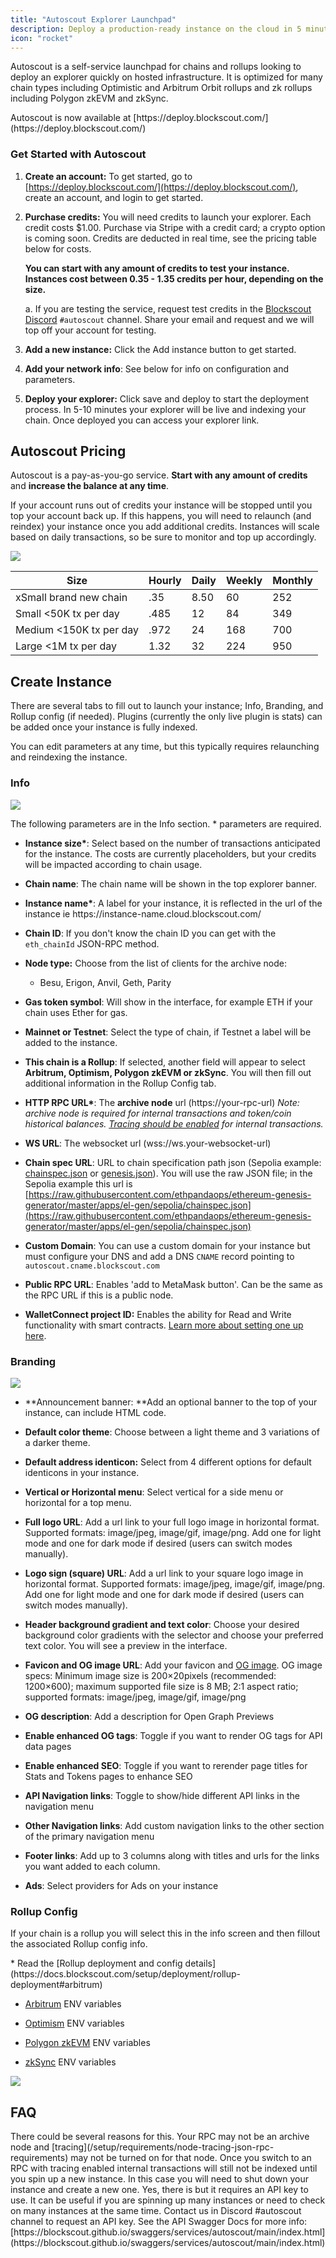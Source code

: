 ```yaml
---
title: "Autoscout Explorer Launchpad"
description: Deploy a production-ready instance on the cloud in 5 minutes
icon: "rocket"
---
```


Autoscout is a self-service launchpad for chains and rollups looking to deploy an explorer quickly on hosted infrastructure. It is optimized for many chain types including Optimistic and Arbitrum Orbit rollups and zk rollups including Polygon zkEVM and zkSync.

<Check>
Autoscout is now available at [https://deploy.blockscout.com/](https://deploy.blockscout.com/)

</Check>

### Get Started with Autoscout

1. **Create an account:** To get started, go to [https://deploy.blockscout.com/](https://deploy.blockscout.com/), create an account, and login to get started.

2. **Purchase credits:** You will need credits to launch your explorer. Each credit costs \$1.00. Purchase via Stripe with a credit card; a crypto option is coming soon. Credits are deducted in real time, see the pricing table below for costs.

      **You can start with any amount of credits to test your instance. Instances cost between 0.35 - 1.35 credits per hour, depending on the size.**

      a. If you are testing the service, request test credits in the [Blockscout Discord](https://discord.gg/blockscout) `#autoscout` channel. Share your email and request and we will top off your account for testing.

3. **Add a new instance:** Click the Add instance button to get started.

4. **Add your network info**: See below for info on configuration and parameters.

5. **Deploy your explorer:** Click save and deploy to start the deployment process. In 5-10 minutes your explorer will be live and indexing your chain. Once deployed you can access your explorer link.

## Autoscout Pricing

Autoscout is a pay-as-you-go service. **Start with any amount of credits** and **increase the balance at any time**.

If your account runs out of credits your instance will be stopped until you top your account back up. If this happens, you will need to relaunch (and reindex) your instance once you add additional credits. Instances will scale based on daily transactions, so be sure to monitor and top up accordingly.

<Frame caption="">
  <img src="/images/1b4c40d1-image.jpeg" />
</Frame>

| Size                     | Hourly | Daily | Weekly | Monthly |
| ------------------------ | ------ | ----- | ------ | ------- |
| xSmall brand new chain   | .35    | 8.50  | 60     | 252     |
| Small \<50K tx per day   | .485   | 12    | 84     | 349     |
| Medium \<150K tx per day | .972   | 24    | 168    | 700     |
| Large \<1M tx per day    | 1.32   | 32    | 224    | 950     |

## Create Instance

There are several tabs to fill out to launch your instance; Info, Branding, and Rollup config (if needed). Plugins (currently the only live plugin is stats) can be added once your instance is fully indexed.

You can edit parameters at any time, but this typically requires relaunching and reindexing the instance.

### Info

<Frame caption="">
  <img src="/images/21c50404-image.jpeg" />
</Frame>

The following parameters are in the Info section. \* parameters are required.

* **Instance size\***: Select based on the number of transactions anticipated for the instance. The costs are currently placeholders, but your credits will be impacted according to chain usage.

* **Chain name**: The chain name will be shown in the top explorer banner.

* **Instance name\***: A label for your instance, it is reflected in the url of the instance ie https\://instance-name.cloud.blockscout.com/

* **Chain ID**: If you don't know the chain ID you can get with the `eth_chainId` JSON-RPC method.

* **Node type:** Choose from the list of clients for the archive node:

  * Besu, Erigon, Anvil, Geth, Parity

* **Gas token symbol**: Will show in the interface, for example ETH if your chain uses Ether for gas.

* **Mainnet or Testnet**: Select the type of chain, if Testnet a label will be added to the instance.

* **This chain is a Rollup**: If selected, another field will appear to select **Arbitrum, Optimism, Polygon zkEVM or zkSync**. You will then fill out additional information in the Rollup Config tab.

* **HTTP RPC URL\***: The **archive node** url (https\://your-rpc-url) *Note: archive node is required for internal transactions and token/coin historical balances. *[*Tracing should be enabled*](/setup/requirements/node-tracing-json-rpc-requirements)* for internal transactions.*

* **WS URL**: The websocket url (wss\://ws.your-websocket-url)

* **Chain spec URL**: URL to chain specification path json (Sepolia example: [chainspec.json](https://github.com/ethpandaops/ethereum-genesis-generator/blob/master/apps/el-gen/sepolia/chainspec.json) or [genesis.json](https://github.com/ethpandaops/ethereum-genesis-generator/blob/master/apps/el-gen/sepolia/genesis.json)). You will use the raw JSON file; in the Sepolia example this url is [https://raw.githubusercontent.com/ethpandaops/ethereum-genesis-generator/master/apps/el-gen/sepolia/chainspec.json](https://raw.githubusercontent.com/ethpandaops/ethereum-genesis-generator/master/apps/el-gen/sepolia/chainspec.json)

* **Custom Domain**: You can use a custom domain for your instance but must configure your DNS and add a DNS `CNAME` record pointing to `autoscout.cname.blockscout.com`

* **Public RPC URL**: Enables 'add to MetaMask button'. Can be the same as the RPC URL if this is a public node.

* **WalletConnect project ID:** Enables the ability for Read and Write functionality with smart contracts. [Learn more about setting one up here](/setup/configuration-options/walletconnect-project-id-for-contract-read-write).

### Branding

<Frame caption="">
  <img src="/images/ca1b7afb-image.jpeg" />
</Frame>

* **Announcement banner: **Add an optional banner to the top of your instance, can include HTML code.

* **Default color theme**: Choose between a light theme and 3 variations of a darker theme.

* **Default address identicon:** Select from 4 different options for default identicons in your instance.

* **Vertical or Horizontal menu**: Select vertical for a side menu or horizontal for a top menu.

* **Full logo URL**: Add a url link to your full logo image in horizontal format. Supported formats: image/jpeg, image/gif, image/png. Add one for light mode and one for dark mode if desired (users can switch modes manually).

* **Logo sign (square) URL**: Add a url link to your square logo image in horizontal format. Supported formats: image/jpeg, image/gif, image/png. Add one for light mode and one for dark mode if desired (users can switch modes manually).

* **Header background gradient and text color**: Choose your desired background color gradients with the selector and choose your preferred text color. You will see a preview in the interface.

* **Favicon and OG image URL**: Add your favicon and [OG image](https://ogp.me/). OG image specs: Minimum image size is 200×20pixels (recommended: 1200×600); maximum supported file size is 8 MB; 2:1 aspect ratio; supported formats: image/jpeg, image/gif, image/png

* **OG description**: Add a description for Open Graph Previews

* **Enable enhanced OG tags**: Toggle if you want to render OG tags for API data pages

* **Enable enhanced SEO**: Toggle if you want to rerender page titles for Stats and Tokens pages to enhance SEO

* **API Navigation links**: Toggle to show/hide different API links in the navigation menu

* **Other Navigation links**: Add custom navigation links to the other section of the primary navigation menu

* **Footer links**: Add up to 3 columns along with titles and urls for the links you want added to each column.

* **Ads**: Select providers for Ads on your instance

### Rollup Config

If your chain is a rollup you will select this in the info screen and then fillout the associated Rollup config info.

<Info>
* Read the [Rollup deployment and config details](https://docs.blockscout.com/setup/deployment/rollup-deployment#arbitrum)

  * [Arbitrum](/setup/env-variables/backend-envs-chain-specific#arbitrum-management) ENV variables

  * [Optimism](/setup/env-variables/backend-envs-chain-specific#optimism-rollup-management) ENV variables

  * [Polygon zkEVM](https://docs.blockscout.com/setup/env-variables/backend-envs-chain-specific#polygon-zkevm-rollup-management) ENV variables

  * [zkSync](https://docs.blockscout.com/setup/env-variables/backend-envs-chain-specific#zksync-rollup-management) ENV variables

</Info>

<Frame caption="">
  <img src="/images/0c6ecb02-image.jpeg" />
</Frame>

## FAQ

<AccordionGroup>
<Accordion title="Why can't I see internal transactions?">
There could be several reasons for this. Your RPC may not be an archive node and [tracing](/setup/requirements/node-tracing-json-rpc-requirements) may not be turned on for that node. Once you switch to an RPC with tracing enabled internal transactions will still not be indexed until you spin up a new instance. In this case you will need to shut down your instance and create a new one.

</Accordion>

<Accordion title="Is there an Autoscout API?">
Yes, there is but it requires an API key to use. It can be useful if you are spinning up many instances or need to check on many instances at the same time. Contact us in Discord #autoscout channel to request an API key. See the API Swagger Docs for more info: [https://blockscout.github.io/swaggers/services/autoscout/main/index.html](https://blockscout.github.io/swaggers/services/autoscout/main/index.html)

</Accordion>
</AccordionGroup>



